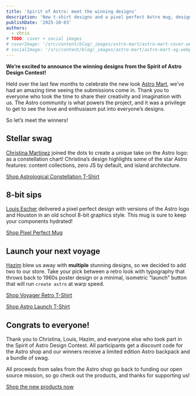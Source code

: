 ```yaml
---
title: 'Spirit of Astro: meet the winning designs'
description: 'New t-shirt designs and a pixel perfect Astro mug, designed with love by the Astro community.'
publishDate: '2025-10-03'
authors:
  - chris
# TODO: cover + social images
# coverImage: '/src/content/blog/_images/astro-mart/astro-mart-cover.webp'
# socialImage: '/src/content/blog/_images/astro-mart/astro-mart-og.webp'
---
```



**We’re excited to announce the winning designs from the Spirit of Astro Design Contest!**

Held over the last few months to celebrate the new look [Astro Mart][shop], we’ve had an amazing time seeing the submissions come in.
Thank you to everyone who took the time to share their creativity and imagination with us.
The Astro community is what powers the project, and it was a privilege to get to see the love and enthusiasm put into everyone’s designs.

So let’s meet the winners!

## Stellar swag

<BlogContentImage
	src={ConstellationShirt}
	alt="Composite image of a navy blue t-shirt and a close up of the design on the front showing a large Astro logo in the style of a constellation chart."
/>

[Christina Martinez](https://christinacodes.dev/) joined the dots to create a unique take on the Astro logo: as a constellation chart!
Christina’s design highlights some of the star Astro features: content collections, zero JS by default, and island architecture.

[Shop Astrological Constellation T-Shirt](https://shop.astro.build/products/astrological-constellation-t-shirt/)

## 8-bit sips

<BlogContentImage
	src={MugPhoto}
	alt="A white mug on a desk featuring a pixel art Astro logo."
/>

[Louis Escher](https://lou.gg/) delivered a pixel perfect design with versions of the Astro logo and Houston in an old school 8-bit graphics style.
This mug is sure to keep your components hydrated!

[Shop Pixel Perfect Mug](https://shop.astro.build/products/pixel-perfect-mug/)

## Launch your next voyage

<BlogContentImage
	src={HazimShirts}
	alt="Three t-shirts: a navy blue t-shirt reading “I’m on an Astro voyage” in swirly 1960s-style lettering over an astronaut helmet; an orange t-shirt and a black t-shirt, both featuring the same stylized return key labelled with the Astro logo and the text “Launch”."
/>

[Hazim](https://bsky.app/profile/hazims.bsky.social) blew us away with **multiple** stunning designs, so we decided to add two to our store.
Take your pick between a retro look with typography that throws back to 1960s poster design or a minimal, isometric “launch” button that will run `create astro` at warp speed.

[Shop Voyager Retro T-Shirt](https://shop.astro.build/products/astro-voyager-retro-t-shirt/)

[Shop Astro Launch T-Shirt](https://shop.astro.build/products/astro-launch-t-shirt/)

## Congrats to everyone!

Thank you to Christina, Louis, Hazim, and everyone else who took part in the Spirit of Astro Design Contest.
All participants get a discount code for the Astro shop and our winners receive a limited edition Astro backpack and a bundle of swag.

All proceeds from sales from the Astro shop go back to funding our open source mission, so go check out the products, and thanks for supporting us!

<a href="https://shop.astro.build/" class="button button-primary w-full">
	Shop the new products now
</a>

[shop]: https://shop.astro.build
